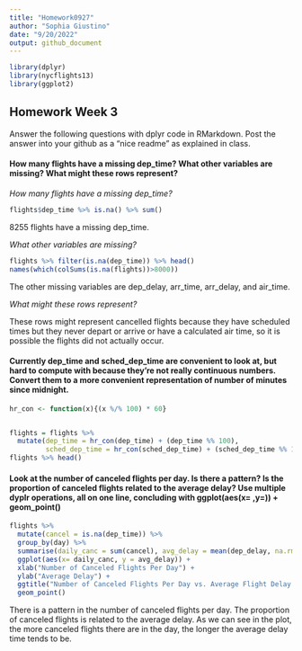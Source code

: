 ```yaml
---
title: "Homework0927"
author: "Sophia Giustino"
date: "9/20/2022"
output: github_document
---
```


```r
library(dplyr)
library(nycflights13)
library(ggplot2)

```

## Homework Week 3

Answer the following questions with dplyr code in RMarkdown. Post the answer into your github as a “nice readme” as explained in class.

#### How many flights have a missing dep_time? What other variables are missing? What might these rows represent?

*How many flights have a missing dep_time?*

```r
flights$dep_time %>% is.na() %>% sum()
```
8255 flights have a missing dep_time.

*What other variables are missing?*

```r
flights %>% filter(is.na(dep_time)) %>% head()
names(which(colSums(is.na(flights))>8000))
```

The other missing variables are dep_delay, arr_time, arr_delay, and air_time.

*What might these rows represent?*

These rows might represent cancelled flights because they have scheduled times but they never depart or arrive or have a calculated air time, so it is possible the flights did not actually occur. 

#### Currently dep_time and sched_dep_time are convenient to look at, but hard to compute with because they’re not really continuous numbers. Convert them to a more convenient representation of number of minutes since midnight.

```r
hr_con <- function(x){(x %/% 100) * 60}


flights = flights %>% 
  mutate(dep_time = hr_con(dep_time) + (dep_time %% 100), 
         sched_dep_time = hr_con(sched_dep_time) + (sched_dep_time %% 100)) 
flights %>% head()
```

#### Look at the number of canceled flights per day. Is there a pattern? Is the proportion of canceled flights related to the average delay? Use multiple dyplr operations, all on one line, concluding with ggplot(aes(x= ,y=)) + geom_point()


```r
flights %>% 
  mutate(cancel = is.na(dep_time)) %>% 
  group_by(day) %>% 
  summarise(daily_canc = sum(cancel), avg_delay = mean(dep_delay, na.rm = TRUE)) %>% 
  ggplot(aes(x= daily_canc, y = avg_delay)) +
  xlab("Number of Canceled Flights Per Day") +
  ylab("Average Delay") +
  ggtitle("Number of Canceled Flights Per Day vs. Average Flight Delay Time") +
  geom_point() 
```

There is a pattern in the number of canceled flights per day. The proportion of canceled flights is related to the average delay. As we can see in the plot, the more canceled flights there are in the day, the longer the average delay time tends to be. 

